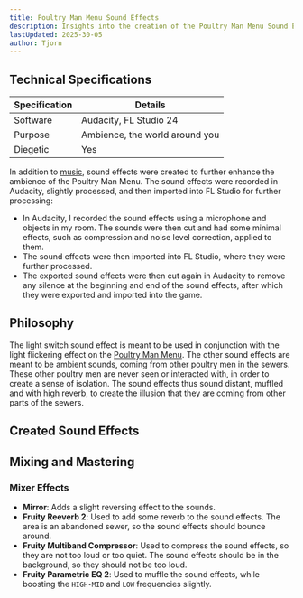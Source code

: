 ```yaml
---
title: Poultry Man Menu Sound Effects
description: Insights into the creation of the Poultry Man Menu Sound Effects
lastUpdated: 2025-30-05
author: Tjorn
---
```



## Technical Specifications

| Specification | Details                        |
| ------------- | ------------------------------ |
| Software      | Audacity, FL Studio 24         |
| Purpose       | Ambience, the world around you |
| Diegetic      | Yes                            |

In addition to [music](/fowl-play/art/music/poultry-man-menu/), sound effects were created to further enhance the ambience of the Poultry Man Menu. The sound effects were recorded in Audacity, slightly processed, and then imported into FL Studio for further processing:

- In Audacity, I recorded the sound effects using a microphone and objects in my room. The sounds were then cut and had some minimal effects, such as compression and noise level correction, applied to them.
- The sound effects were then imported into FL Studio, where they were further processed.
- The exported sound effects were then cut again in Audacity to remove any silence at the beginning and end of the sound effects, after which they were exported and imported into the game.

## Philosophy

The light switch sound effect is meant to be used in conjunction with the light flickering effect on the [Poultry Man Menu](/fowl-play/gameplay/user-interface/poultry-man).
The other sound effects are meant to be ambient sounds, coming from other poultry men in the sewers. These other poultry men are never seen or interacted with, in order to create a sense of isolation. The sound effects thus sound distant, muffled and with high reverb, to create the illusion that they are coming from other parts of the sewers.

## Created Sound Effects

<AudioPlayer
  src="/sfx/poultry-man-menu/mouth_wind.mp3"
  title="mouth_wind"
  description="Breathing into the microphone, as additional air sounds."
/>

<AudioPlayer
  src="/sfx/poultry-man-menu/falling.mp3"
  title="Falling"
  description="Sound of a bottle falling on the table."
/>

<AudioPlayer
  src="/sfx/poultry-man-menu/typing.mp3"
  title="Typing"
  description="Sound of typing on a keyboard."
/>

<AudioPlayer
  src="/sfx/poultry-man-menu/cranckle.mp3"
  title="Cranckle"
  description="Sound of a plastic bag being crunched."
/>

<AudioPlayer
  src="/sfx/poultry-man-menu/snort.mp3"
  title="Snort"
  description="Sound of clearing a nose."
/>

<AudioPlayer
  src="/sfx/poultry-man-menu/light_switch.ogg"
  title="Light switch on and off"
  description="Sound of a light switch being turned on and off. Meant to be used in conjunction with the light flickering effect on the Poultry Man Menu."
/>

## Mixing and Mastering

### Mixer Effects

- **Mirror**: Adds a slight reversing effect to the sounds.
- **Fruity Reeverb 2**: Used to add some reverb to the sound effects. The area is an abandoned sewer, so the sound effects should bounce around.
- **Fruity Multiband Compressor**: Used to compress the sound effects, so they are not too loud or too quiet. The sound effects should be in the background, so they should not be too loud.
- **Fruity Parametric EQ 2**: Used to muffle the sound effects, while boosting the `HIGH-MID` and `LOW` frequencies slightly.
